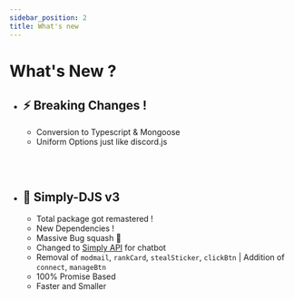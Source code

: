 ---
sidebar_position: 2
title: What's new
---

# What's New ?

- ## ⚡ Breaking Changes !
  *  Conversion to Typescript & Mongoose
  *  Uniform Options just like discord.js

<br></br>

- ## 🔨 Simply-DJS v3
  *  Total package got remastered !
  *  New Dependencies !
  * Massive Bug squash 🐞
  * Changed to [Simply API](https://simplyapi.js.org) for chatbot
  * Removal of `modmail`, `rankCard`, `stealSticker`, `clickBtn` | Addition of `connect`, `manageBtn`
  * 100% Promise Based
  * Faster and Smaller